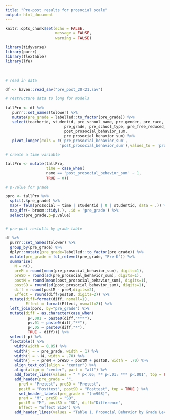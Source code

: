 ---
title: "Pre-post results for prosocial scale"
output: html_document
---

```{r setup, include=FALSE}
knitr::opts_chunk$set(echo = FALSE,
                      message = FALSE,
                      warning = FALSE)

library(tidyverse)
library(purrr)
library(flextable)
library(lfe)

```

<br>

```{r}

# read in data

df <- haven::read_sav("pre_post_20-21.sav")

```


```{r}

# restructure data to long for models

tallPro <- df %>% 
   purrr::set_names(tolower) %>%
   mutate(pre_grade = labelled::to_factor(pre_grade)) %>%
   select(teacherid, studentid, pre_school_name, pre_gender, pre_race,
                          pre_grade, pre_school_type, pre_free_reduced_lunch,
                          post_prosocial_behavior_sum,
                          pre_prosocial_behavior_sum) %>%
   pivot_longer(cols = c('pre_prosocial_behavior_sum', 
                        'post_prosocial_behavior_sum'),values_to = 'prosocial')

# create a time variable

tallPro <- mutate(tallPro,
                  time = case_when(
                  name == 'post_prosocial_behavior_sum' ~ 1,
                  TRUE ~ 0))

```


```{r}

# p-value for grade

ppro <- tallPro %>%
  split(.$pre_grade) %>%
  map(~ felm(prosocial ~ time | studentid | 0 | studentid, data = .)) %>%
  map_dfr(~ broom::tidy(.), .id = 'pre_grade') %>%
  select(pre_grade,p=p.value)


# pre-post restults by grade table

df %>%
  purrr::set_names(tolower) %>%
  group_by(pre_grade) %>%
  dplyr::mutate(pre_grade=labelled::to_factor(pre_grade)) %>%
  mutate(pre_grade = fct_relevel(pre_grade, "Pre-K")) %>%
  summarise(
    N = n(),
    preM = round(mean(pre_prosocial_behavior_sum), digits=1),
    preSD = round(sd(pre_prosocial_behavior_sum), digits=1),
    postM = round(mean(post_prosocial_behavior_sum), digits=1),
    postSD = round(sd(post_prosocial_behavior_sum), digits=1),
    diff = round(postM - preM,digits=2),
    Effect = round(diff/postSD, digits=2)) %>%
  mutate(diff=format(diff, nsmall=1), 
         Effect = format(Effect, nsmall=2)) %>%
  left_join(ppro, by="pre_grade") %>%
  mutate(diff = as.character(case_when(
          p<.001 ~ paste0(diff,"***"),
          p<.01 ~ paste0(diff,"**"),
          p<.05 ~ paste0(diff,"*"),
          TRUE ~ diff))) %>%
  select(-p) %>%
  flextable() %>%
    width(width = 0.85) %>%
    width(j = ~ pre_grade, width = 1) %>%
    width(j = ~ N, width = .70) %>%
    width(j = ~ preM + preSD + postM + postSD, width = .70) %>%
    align_text_col(align = "center") %>%
    align(align = "center", part = "all") %>%
    add_footer_lines(values = " * p<.05; ** p<.01; *** p<.001", top = FALSE) %>%
    add_header(pre_grade = "",
      preM = "Pretest", preSD = "Pretest",
      postM = "Posttest", postSD = "Posttest", top = TRUE ) %>%
      set_header_labels(pre_grade = "(n=908)", 
      preM = "M", preSD = "SD",
      postM = "M", postSD = "SD", diff="Difference",
      Effect = "Effect Size") %>%
    add_header_lines(values = "Table 1. Prosocial Behavior by Grade Level", top = TRUE)


```

